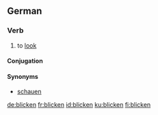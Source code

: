 ==German==

===Verb===
{{infl|de|verb}}

# to [[look]]

====Conjugation====
{{de-verb-reg|blick|blick|geblickt|haben}}

====Synonyms====
*[[schauen]]

[[de:blicken]]
[[fr:blicken]]
[[id:blicken]]
[[ku:blicken]]
[[fi:blicken]]